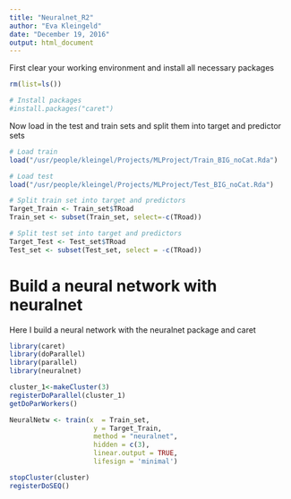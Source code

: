 ```yaml
---
title: "Neuralnet_R2"
author: "Eva Kleingeld"
date: "December 19, 2016"
output: html_document
---
```



First clear your working environment and install all necessary packages

```r
rm(list=ls())

# Install packages
#install.packages("caret")

```

Now load in the test and train sets and split them into target and predictor sets

```r
# Load train
load("/usr/people/kleingel/Projects/MLProject/Train_BIG_noCat.Rda")

# Load test
load("/usr/people/kleingel/Projects/MLProject/Test_BIG_noCat.Rda")

# Split train set into target and predictors 
Target_Train <- Train_set$TRoad
Train_set <- subset(Train_set, select=-c(TRoad))

# Split test set into target and predictors
Target_Test <- Test_set$TRoad
Test_set <- subset(Test_set, select = -c(TRoad))

```

# Build a neural network with neuralnet

Here I build a neural network with the neuralnet package and caret 

```r
library(caret)
library(doParallel)
library(parallel)
library(neuralnet)

cluster_1<-makeCluster(3)
registerDoParallel(cluster_1)
getDoParWorkers()

NeuralNetw <- train(x  = Train_set, 
                     y = Target_Train, 
                     method = "neuralnet", 
                     hidden = c(3), 
                     linear.output = TRUE,
                     lifesign = 'minimal')

stopCluster(cluster)
registerDoSEQ()











``` 












